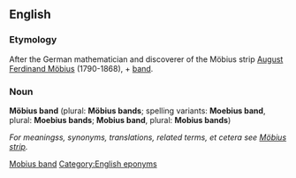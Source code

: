 ==English==
===Etymology===
After the German mathematician and discoverer of the Möbius strip [[w:August Ferdinand Möbius|August Ferdinand Möbius]] (1790-1868), + [[band]].

===Noun===
'''Möbius band''' (plural: '''Möbius bands'''; spelling variants: '''Moebius band''', plural: '''Moebius bands'''; '''Mobius band''', plural: '''Mobius bands''')

''For meaningss, synonyms, translations, related terms, et cetera see [[Möbius strip]].''


[[Category:English words spelled with diacritics or ligatures|Mobius band]]
[[Category:English eponyms]]